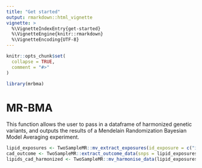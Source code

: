 ```yaml
---
title: "Get started"
output: rmarkdown::html_vignette
vignette: >
  %\VignetteIndexEntry{get-started}
  %\VignetteEngine{knitr::rmarkdown}
  %\VignetteEncoding{UTF-8}
---
```


```r
knitr::opts_chunk$set(
  collapse = TRUE,
  comment = "#>"
)
```

```r
library(mrbma)
```

<!-- WARNING - This vignette is generated by {fusen} from /dev/mrbma.Rmd: do not edit by hand -->

<!-- 
Run this 'development' chunk

Store every call to library() that you need to run chunks line by line, as in a classical Rmd for analysis
-->


<!--

# Description of your package

This will fill the description of your package.
Fill and run the content of this chunk, before anything else. 

Note: when you will use other flat templates, this part will be in a separate file. Do not be surprised!
--> 


# MR-BMA

This function allows the user to pass in a dataframe of harmonized genetic variants, and outputs the results of a Mendelain Randomization Bayesian Model Averaging experiment.

<!-- 
This first section shows:

- the three parts necessary for a package: 'function', 'examples' and 'tests'.  
  + Note that the three following chunks have names accordingly.

-->


<!--
Here is an example on how to use the function.
This should be a reproducible and working example
-->


```r
lipid_exposures <- TwoSampleMR::mv_extract_exposures(id_exposure = c("ieu-a-299", "ieu-a-300", "ieu-a-302"))
cad_outcome <- TwoSampleMR::extract_outcome_data(snps = lipid_exposures$SNP, outcomes = "ebi-a-GCST005195")
lipids_cad_harmonized <- TwoSampleMR::mv_harmonise_data(lipid_exposures, cad_outcome)
```

<!--
Here are some unit tests to verify the function works as expected.
-->


<!-- 

# Inflate your package

You're one inflate from paper to box.
Build your package from this very Rmd using `fusen::inflate()` 
-->



<!-- 
- Verify your `"DESCRIPTION"` file has been updated
- Verify your function is in `"R/"` directory
- Verify your test is in `"tests/testthat/"` directory
- Verify this Rmd appears in `"vignettes/"` directory 
-->


